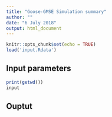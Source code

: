 ```yaml
---
title: "Goose-GMSE Simulation summary"
author: ""
date: "6 July 2018"
output: html_document
---
```


```r
knitr::opts_chunk$set(echo = TRUE)
load('input.Rdata')
```

## Input parameters

```r
print(getwd())
input
```

## Ouptut

